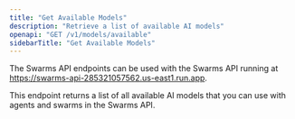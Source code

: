 ```yaml
---
title: "Get Available Models"
description: "Retrieve a list of available AI models"
openapi: "GET /v1/models/available"
sidebarTitle: "Get Available Models"
---
```


<Note>

The Swarms API endpoints can be used with the Swarms API running at https://swarms-api-285321057562.us-east1.run.app.

</Note>

This endpoint returns a list of all available AI models that you can use with agents and swarms in the Swarms API.


